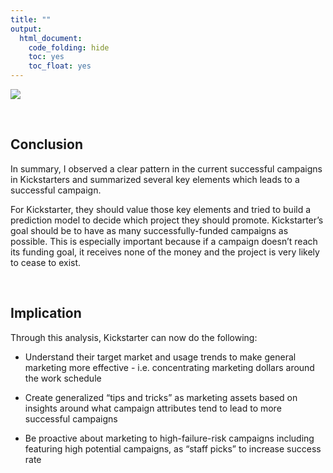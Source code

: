 ```yaml
---
title: ""
output: 
  html_document:
    code_folding: hide
    toc: yes
    toc_float: yes
---
```


![](kickstarter-logo.png)

</br>

## **Conclusion**

In summary, I observed a clear pattern in the current successful campaigns in Kickstarters and summarized several key elements which leads to a successful campaign. 

For Kickstarter, they should value those key elements and tried to build a prediction model to decide which project they should promote. Kickstarter’s goal should be to have as many successfully-funded campaigns as possible. This is especially important because if a campaign doesn’t reach its funding goal, it receives none of the money and the project is very likely to cease to exist. 

</br>

## **Implication**

Through this analysis, Kickstarter can now do the following:

 + Understand their target market and usage trends to make general marketing more effective - i.e. concentrating marketing dollars around the work schedule

 + Create generalized “tips and tricks” as marketing assets based on insights around what campaign attributes tend to lead to more successful campaigns
 
 + Be proactive about marketing to high-failure-risk campaigns including featuring high potential campaigns, as “staff picks” to increase success rate
 
